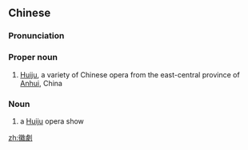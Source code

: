 {{also|徽剧}}
==Chinese==
{{zh-forms|s=徽剧}}

===Pronunciation===
{{zh-pron
|m=Huījù
|cat=pn,n
}}

===Proper noun===
{{zh-proper noun}}

# [[Huiju]], a variety of Chinese opera from the east-central province of [[Anhui]], China

===Noun===
{{zh-noun|mw=個|mw2=齣|mw3=臺}}

# a [[Huiju]] opera show

{{zh-cat|Music}}

[[zh:徽劇]]